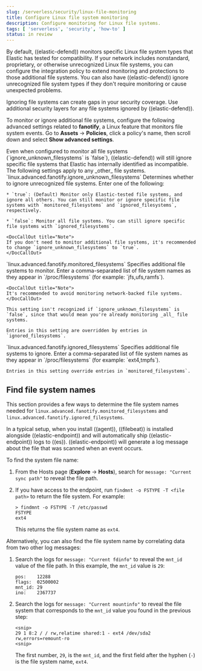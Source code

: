 ```yaml
---
slug: /serverless/security/linux-file-monitoring
title: Configure Linux file system monitoring
description: Configure monitoring for Linux file systems.
tags: [ 'serverless', 'security', 'how-to' ]
status: in review
---
```


<DocBadge template="technical preview" />
<div id="linux-file-monitoring"></div>

By default, ((elastic-defend)) monitors specific Linux file system types that Elastic has tested for compatibility. If your network includes nonstandard, proprietary, or otherwise unrecognized Linux file systems, you can configure the integration policy to extend monitoring and protections to those additional file systems. You can also have ((elastic-defend)) ignore unrecognized file system types if they don't require monitoring or cause unexpected problems.

<DocCallOut title="Caution" color="warning">
Ignoring file systems can create gaps in your security coverage. Use additional security layers for any file systems ignored by ((elastic-defend)).
</DocCallOut>

To monitor or ignore additional file systems, configure the following advanced settings related to **fanotify**, a Linux feature that monitors file system events. Go to **Assets** → **Policies**, click a policy's name, then scroll down and select **Show advanced settings**.

<DocCallOut title="Note">
Even when configured to monitor all file systems (`ignore_unknown_filesystems` is `false`), ((elastic-defend)) will still ignore specific file systems that Elastic has internally identified as incompatible. The following settings apply to any _other_ file systems.
</DocCallOut>

<div id="ignore-unknown-filesystems"></div>

<DocDefList>
  <DocDefTerm>
    <div id="monitored-filesystems"></div>
    `linux.advanced.fanotify.ignore_unknown_filesystems`
  </DocDefTerm>
  <DocDefDescription>
    Determines whether to ignore unrecognized file systems. Enter one of the following:

    * `true`: (Default) Monitor only Elastic-tested file systems, and ignore all others. You can still monitor or ignore specific file systems with `monitored_filesystems` and `ignored_filesystems`, respectively.

    * `false`: Monitor all file systems. You can still ignore specific file systems with `ignored_filesystems`.

    <DocCallOut title="Note">
    If you don't need to monitor additional file systems, it's recommended to change `ignore_unknown_filesystems` to `true`.
    </DocCallOut>
  </DocDefDescription>
  <DocDefTerm>
    <div id="ignored-filesystems"></div>
    `linux.advanced.fanotify.monitored_filesystems`
  </DocDefTerm>
  <DocDefDescription>
    Specifies additional file systems to monitor. Enter a comma-separated list of <DocLink slug="/serverless/security/linux-file-monitoring" section="find-file-system-names">file system names</DocLink> as they appear in `/proc/filesystems` (for example: `jfs,ufs,ramfs`).

    <DocCallOut title="Note">
    It's recommended to avoid monitoring network-backed file systems.
    </DocCallOut>

    This setting isn't recognized if `ignore_unknown_filesystems` is `false`, since that would mean you're already monitoring _all_ file systems.

    Entries in this setting are overridden by entries in `ignored_filesystems`.
  </DocDefDescription>
  <DocDefTerm>
    <div id="find-file-system-names"></div>
    `linux.advanced.fanotify.ignored_filesystems`
  </DocDefTerm>
  <DocDefDescription>
    Specifies additional file systems to ignore. Enter a comma-separated list of <DocLink slug="/serverless/security/linux-file-monitoring" section="find-file-system-names">file system names</DocLink> as they appear in `/proc/filesystems` (for example: `ext4,tmpfs`).

    Entries in this setting override entries in `monitored_filesystems`.
  </DocDefDescription>
</DocDefList>

## Find file system names

This section provides a few ways to determine the file system names needed for `linux.advanced.fanotify.monitored_filesystems` and `linux.advanced.fanotify.ignored_filesystems`.

In a typical setup, when you install ((agent)), ((filebeat)) is installed alongside ((elastic-endpoint)) and will automatically ship ((elastic-endpoint)) logs to ((es)). ((elastic-endpoint)) will generate a log message about the file that was scanned when an event occurs.

To find the system file name:

1. From the Hosts page (**Explore** → **Hosts**), search for `message: "Current sync path"` to reveal the file path.

1. If you have access to the endpoint, run `findmnt -o FSTYPE -T <file path>` to return the file system. For example:

    ```shell
    > findmnt -o FSTYPE -T /etc/passwd
    FSTYPE
    ext4
    ```

    This returns the file system name as `ext4`.

Alternatively, you can also find the file system name by correlating data from two other log messages:

1. Search the logs for `message: "Current fdinfo"` to reveal the `mnt_id` value of the file path. In this example, the `mnt_id` value is `29`:

    ```shell
    pos:	12288
    flags:	02500002
    mnt_id:	29
    ino:	2367737
    ```

1. Search the logs for `message: "Current mountinfo"` to reveal the file system that corresponds to the `mnt_id` value you found in the previous step:

    ```shell
    <snip>
    29 1 8:2 / / rw,relatime shared:1 - ext4 /dev/sda2 rw,errors=remount-ro
    <snip>
    ```

    The first number, `29`, is the `mnt_id`, and the first field after the hyphen (`-`) is the file system name, `ext4`.

